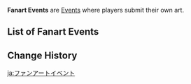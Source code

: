 {{Terminology Infobox
|image = 
|type  = Event Types
}}
'''Fanart Events''' are [[Events]] where players submit their own art.

==List of Fanart Events==
{{Events by Category Table|Fanart Events}}

==Change History==
{{Change History|1.0}}

[[ja:ファンアートイベント]]